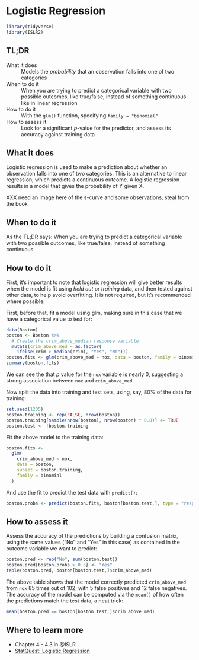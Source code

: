 # Logistic Regression {#logistic-regression}

```r
library(tidyverse)
library(ISLR2)
```

## TL;DR

What it does
: Models the *probability* that an observation falls into one of two categories

When to do it
: When you are trying to predict a categorical variable with two possible outcomes, like true/false, instead of something continuous like in linear regression

How to do it
: With the `glm()` function, specifying `family = "binomial"`

How to assess it
: Look for a significant $p$-value for the predictor, and assess its accuracy against training data

## What it does

Logistic regression is used to make a prediction about whether an observation falls into one of two categories. This is an alternative to linear regression, which predicts a continuous outcome. A logistic regression results in a model that gives the probability of Y given X. 

XXX need an image here of the s-curve and some observations, steal from the book

## When to do it

As the TL;DR says: When you are trying to predict a categorical variable with two possible outcomes, like true/false, instead of something continuous.

## How to do it

First, it's important to note that logistic regression will give better results when the model is fit using *held out* or *training* data, and then tested against other data, to help avoid overfitting. It is not required, but it's recommended where possible.

First, before that, fit a model using glm, making sure in this case that we have a categorical value to test for:

```r
data(Boston)
boston <- Boston %>%
  # Create the crim_above_median response variable
  mutate(crim_above_med = as.factor(
    ifelse(crim > median(crim), "Yes", "No")))
boston.fits <- glm(crim_above_med ~ nox, data = boston, family = binomial)
summary(boston.fits)
```

We can see the that $p$ value for the `nox` variable is nearly 0, suggesting a strong association between `nox` and `crim_above_med`.

Now split the data into training and test sets, using, say, 80% of the data for training:

```r
set.seed(1235)
boston.training <- rep(FALSE, nrow(boston))
boston.training[sample(nrow(boston), nrow(boston) * 0.8)] <- TRUE
boston.test <- !boston.training
```

Fit the above model to the training data:

```r
boston.fits <-
  glm(
    crim_above_med ~ nox,
    data = boston,
    subset = boston.training,
    family = binomial
  )
```

And use the fit to predict the test data with `predict()`:

```r
boston.probs <- predict(boston.fits, boston[boston.test,], type = "response")
```

## How to assess it

Assess the accuracy of the predictions by building a confusion matrix, using the same values ("No" and "Yes" in this case) as contained in the outcome variable we want to predict:

```r
boston.pred <- rep("No", sum(boston.test))
boston.pred[boston.probs > 0.5] <- "Yes"
table(boston.pred, boston[boston.test,]$crim_above_med)
```

The above table shows that the model correctly predicted `crim_above_med` from `nox` 85 times out of 102, with 5 false positives and 12 false negatives. The accuracy of the model can be computed via the `mean()` of how often the predictions match the test data, a neat trick:

```r
mean(boston.pred == boston[boston.test,]$crim_above_med)
```

## Where to learn more

- Chapter 4 - 4.3 in @ISLR
- [StatQuest: Logistic Regression](https://www.youtube.com/watch?v=yIYKR4sgzI8)

